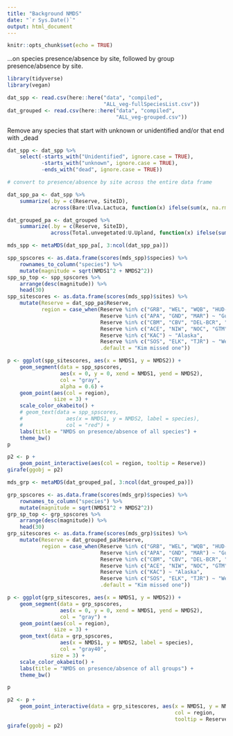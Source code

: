```yaml
---
title: "Background NMDS"
date: "`r Sys.Date()`"
output: html_document
---
```


```r
knitr::opts_chunk$set(echo = TRUE)
```

...on species presence/absence by site, followed by group presence/absence by site.  


```r
library(tidyverse)
library(vegan)
```

```r
dat_spp <- read.csv(here::here("data", "compiled",
                               "ALL_veg-fullSpeciesList.csv"))
dat_grouped <- read.csv(here::here("data", "compiled",
                                   "ALL_veg-grouped.csv"))
```


Remove any species that start with unknown or unidentified and/or that end with _dead

```r
dat_spp <- dat_spp %>% 
    select(-starts_with("Unidentified", ignore.case = TRUE),
           -starts_with("unknown", ignore.case = TRUE),
           -ends_with("dead", ignore.case = TRUE))
```


```r
# convert to presence/absence by site across the entire data frame  

dat_spp_pa <- dat_spp %>% 
    summarize(.by = c(Reserve, SiteID),
              across(Bare:Ulva.Lactuca, function(x) ifelse(sum(x, na.rm = TRUE) > 0, 1, 0)))

dat_grouped_pa <- dat_grouped %>% 
    summarize(.by = c(Reserve, SiteID),
              across(Total.unvegetated:U.Upland, function(x) ifelse(sum(x, na.rm = TRUE) > 0, 1, 0)))
```

```r
mds_spp <- metaMDS(dat_spp_pa[, 3:ncol(dat_spp_pa)])

spp_spscores <- as.data.frame(scores(mds_spp)$species) %>% 
    rownames_to_column("species") %>% 
    mutate(magnitude = sqrt(NMDS1^2 + NMDS2^2))
spp_sp_top <- spp_spscores %>% 
    arrange(desc(magnitude)) %>% 
    head(30)
spp_sitescores <- as.data.frame(scores(mds_spp)$sites) %>% 
    mutate(Reserve = dat_spp_pa$Reserve,
           region = case_when(Reserve %in% c("GRB", "WEL", "WQB", "HUD-PIER", "HUD-TIV", "NAR") ~ "New England",
                              Reserve %in% c("APA", "GND", "MAR") ~ "Gulf of Mexico",
                              Reserve %in% c("CBM", "CBV", "DEL-BCR", "DEL-SJR", "JAC") ~ "Mid-Atlantic",
                              Reserve %in% c("ACE", "NIW", "NOC", "GTM") ~ "Southeast",
                              Reserve %in% c("KAC") ~ "Alaska",
                              Reserve %in% c("SOS", "ELK", "TJR") ~ "West Coast",
                              .default = "Kim missed one"))
```

```r
p <- ggplot(spp_sitescores, aes(x = NMDS1, y = NMDS2)) +
    geom_segment(data = spp_spscores,
                 aes(x = 0, y = 0, xend = NMDS1, yend = NMDS2),
                 col = "gray",
                 alpha = 0.6) +
    geom_point(aes(col = region),
               size = 3) +
    scale_color_okabeito() +
    # geom_text(data = spp_spscores,
    #              aes(x = NMDS1, y = NMDS2, label = species),
    #              col = "red") +
    labs(title = "NMDS on presence/absence of all species") +
    theme_bw()
p

p2 <- p +
    geom_point_interactive(aes(col = region, tooltip = Reserve))
girafe(ggobj = p2)
```




```r
mds_grp <- metaMDS(dat_grouped_pa[, 3:ncol(dat_grouped_pa)])

grp_spscores <- as.data.frame(scores(mds_grp)$species) %>% 
    rownames_to_column("species") %>% 
    mutate(magnitude = sqrt(NMDS1^2 + NMDS2^2))
grp_sp_top <- grp_spscores %>% 
    arrange(desc(magnitude)) %>% 
    head(30)
grp_sitescores <- as.data.frame(scores(mds_grp)$sites) %>% 
    mutate(Reserve = dat_grouped_pa$Reserve,
           region = case_when(Reserve %in% c("GRB", "WEL", "WQB", "HUD-PIER", "HUD-TIV", "NAR") ~ "New England",
                              Reserve %in% c("APA", "GND", "MAR") ~ "Gulf of Mexico",
                              Reserve %in% c("CBM", "CBV", "DEL-BCR", "DEL-SJR", "JAC") ~ "Mid-Atlantic",
                              Reserve %in% c("ACE", "NIW", "NOC", "GTM") ~ "Southeast",
                              Reserve %in% c("KAC") ~ "Alaska",
                              Reserve %in% c("SOS", "ELK", "TJR") ~ "West Coast",
                              .default = "Kim missed one"))
```

```r
p <- ggplot(grp_sitescores, aes(x = NMDS1, y = NMDS2)) +
    geom_segment(data = grp_spscores,
                 aes(x = 0, y = 0, xend = NMDS1, yend = NMDS2),
                 col = "gray") +
    geom_point(aes(col = region),
               size = 3) +
    geom_text(data = grp_spscores,
                 aes(x = NMDS1, y = NMDS2, label = species),
                 col = "gray40",
              size = 3) +
    scale_color_okabeito() +
    labs(title = "NMDS on presence/absence of all groups") +
    theme_bw()

p

p2 <- p +
    geom_point_interactive(data = grp_sitescores, aes(x = NMDS1, y = NMDS2, 
                                                      col = region,
                                                      tooltip = Reserve))
girafe(ggobj = p2)
```
